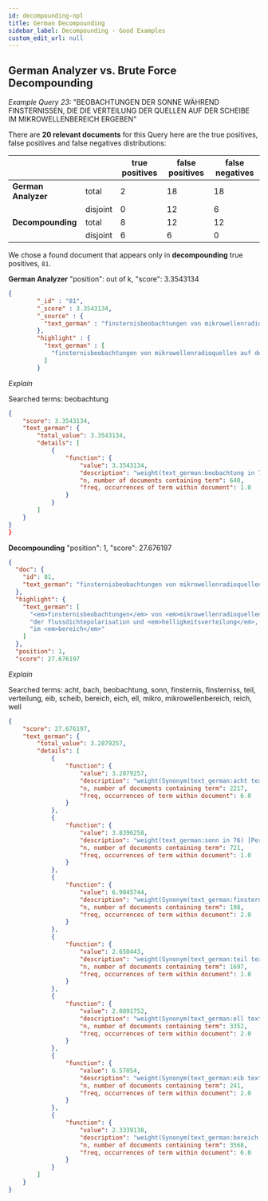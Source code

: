 ```yaml
---
id: decompounding-npl
title: German Decompounding
sidebar_label: Decompounding - Good Examples
custom_edit_url: null
---
```


## German Analyzer vs. Brute Force Decompounding

*Example Query 23:* "BEOBACHTUNGEN DER SONNE WÄHREND FINSTERNISSEN, DIE DIE VERTEILUNG DER QUELLEN AUF DER SCHEIBE IM MIKROWELLENBEREICH ERGEBEN"

There are **20 relevant documents** for this Query here are the true positives, false positives and false negatives distributions:

|                     |          | true positives | false positives | false negatives |
|---------------------|----------|----------------|-----------------|-----------------|
| **German Analyzer** | total    |     2          | 18              | 18              |
|                     | disjoint |     0          | 12              | 6               |
| **Decompounding**   | total    |     8          | 12              | 12              |
|                     | disjoint |     6          | 6               | 0               |

We chose a found document that appears only in **decompounding** true positives, `81`. 

**German Analyzer**
"position": out of k, "score": 3.3543134
```json
{
        "_id" : "81",
        "_score" : 3.3543134,
        "_source" : {
          "text_german" : "finsternisbeobachtungen von mikrowellenradioquellen auf der sonnenscheibe im april ergebnisse von beobachtungen der flussdichtepolarisation und helligkeitsverteilung, die in japan gemacht wurden, sind vier frequenzen im bereich"
        },
        "highlight" : {
          "text_german" : [
            "finsternisbeobachtungen von mikrowellenradioquellen auf der sonnenscheibe im april ergebnisse von <em>beobachtungen</em>"
          ]
        }
```

*Explain*

Searched terms: beobachtung

```json
{
    "score": 3.3543134,
    "text_german": {
        "total_value": 3.3543134,
        "details": [
            {
                "function": {
                    "value": 3.3543134,
                    "description": "weight(text_german:beobachtung in 76) [PerFieldSimilarity], result of:",
                    "n, number of documents containing term": 640,
                    "freq, occurrences of term within document": 1.0
                }
            }
        ]
    }
}
}
```

**Decompounding**
"position": 1, "score": 27.676197
```json
{
  "doc": {
    "id": 81,
    "text_german": "finsternisbeobachtungen von mikrowellenradioquellen auf der sonnenscheibe im april ergebnisse von beobachtungen der flussdichtepolarisation und helligkeitsverteilung, die in japan gemacht wurden, sind vier frequenzen im bereich"
  },
  "highlight": {
    "text_german": [
      "<em>finsternisbeobachtungen</em> von <em>mikrowellenradioquellen</em> auf der <em>sonnenscheibe</em> im april ergebnisse von <em>beobachtungen</em>",
      "der flussdichtepolarisation und <em>helligkeitsverteilung</em>, die in japan <em>gemacht</em> wurden, sind vier frequenzen",
      "im <em>bereich</em>"
    ]
  },
  "position": 1,
  "score": 27.676197
```

*Explain*

Searched terms: acht, bach, beobachtung, sonn, finsternis, finsterniss, teil, verteilung, eib, scheib, bereich, eich, ell, mikro, mikrowellenbereich, reich, well

```json
{
    "score": 27.676197,
    "text_german": {
        "total_value": 3.2879257,
        "details": [
            {
                "function": {
                    "value": 3.2879257,
                    "description": "weight(Synonym(text_german:acht text_german:bach text_german:beobachtung) in 76) [PerFieldSimilarity], result of:",
                    "n, number of documents containing term": 2217,
                    "freq, occurrences of term within document": 6.0
                }
            },
            {
                "function": {
                    "value": 3.8396258,
                    "description": "weight(text_german:sonn in 76) [PerFieldSimilarity], result of:",
                    "n, number of documents containing term": 721,
                    "freq, occurrences of term within document": 1.0
                }
            },
            {
                "function": {
                    "value": 6.9045744,
                    "description": "weight(Synonym(text_german:finsternis text_german:finsterniss text_german:stern) in 76) [PerFieldSimilarity], result of:",
                    "n, number of documents containing term": 198,
                    "freq, occurrences of term within document": 2.0
                }
            },
            {
                "function": {
                    "value": 2.650443,
                    "description": "weight(Synonym(text_german:teil text_german:verteilung) in 76) [PerFieldSimilarity], result of:",
                    "n, number of documents containing term": 1697,
                    "freq, occurrences of term within document": 1.0
                }
            },
            {
                "function": {
                    "value": 2.0891752,
                    "description": "weight(Synonym(text_german:ell text_german:quell) in 76) [PerFieldSimilarity], result of:",
                    "n, number of documents containing term": 3352,
                    "freq, occurrences of term within document": 2.0
                }
            },
            {
                "function": {
                    "value": 6.57054,
                    "description": "weight(Synonym(text_german:eib text_german:scheib) in 76) [PerFieldSimilarity], result of:",
                    "n, number of documents containing term": 241,
                    "freq, occurrences of term within document": 2.0
                }
            },
            {
                "function": {
                    "value": 2.3339138,
                    "description": "weight(Synonym(text_german:bereich text_german:eich text_german:ell text_german:mikro text_german:mikrowellenbereich text_german:reich text_german:well) in 76) [PerFieldSimilarity], result of:",
                    "n, number of documents containing term": 3568,
                    "freq, occurrences of term within document": 6.0
                }
            }
        ]
    }
}
```
